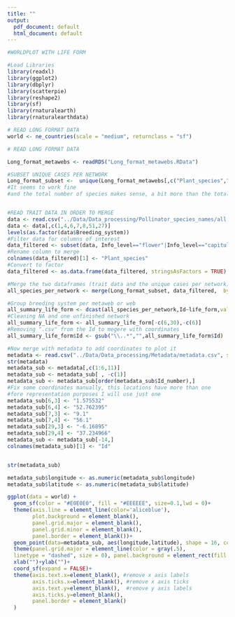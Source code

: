 ```yaml
---
title: ""
output:
  pdf_document: default
  html_document: default
---
```

```r
#WORLDPLOT WITH LIFE FORM

#Load Libraries
library(readxl)
library(ggplot2)
library(dbplyr)
library(scatterpie)
library(reshape2)
library(sf)
library(rnaturalearth)
library(rnaturalearthdata)

# READ LONG FORMAT DATA 
world <- ne_countries(scale = "medium", returnclass = "sf")

# READ LONG FORMAT DATA

Long_format_metawebs <- readRDS("Long_format_metawebs.RData")

#SUBSET UNIQUE CASES PER NETWORK
Long_format_subset <-  unique(Long_format_metawebs[,c("Plant_species","Id")])
#It seems to work fine
#and the total number of species makes sense, a bit more than the total unique cases for all the networks


#READ TRAIT DATA IN ORDER TO MERGE
data <- read.csv("../Data/Data_processing/Pollinator_species_names/all.csv", stringsAsFactors = F)
data <- data[,c(1,4,6,7,8,51,27)]
levels(as.factor(data$Breeding_system))
#Filter data for columns of interest
data_filtered <- subset(data, Info_level=="flower"|Info_level=="capitulum"|Info_level=="inflorescence"|Info_level=="NA")
#Rename column to merge
colnames(data_filtered)[1] <- "Plant_species"
#Convert to factor 
data_filtered <- as.data.frame(data_filtered, stringsAsFactors = TRUE)

#Merge the two dataframes (trait data and the unique cases per network)
all_species_per_network <- merge(Long_format_subset, data_filtered,  by=c("Plant_species","Id"), all = T )

#Group breeding system per metaweb or web
all_summary_life_form <- dcast(all_species_per_network,Id~life_form,value.var = "life_form")
#Cleaning NA and one unfinished network
all_summary_life_form <- all_summary_life_form[-c(6,30),-c(6)]
#Removing ".csv" from the Id to megere with coordinates
all_summary_life_form$Id <- gsub("\\..*","",all_summary_life_form$Id)

#Now merge with metadata to add coordinates to plot it
metadata <- read.csv("../Data/Data_processing/Metadata/metadata.csv", stringsAsFactors = F)
str(metadata)
metadata_sub <- metadata[,c(1:6,11)]
metadata_sub <- metadata_sub[ , -c(1)]
metadata_sub <- metadata_sub[order(metadata_sub$Id_number),] 
#Fix some coordinates manually, this locations have more than one
#fore representation purposes I will use just one
metadata_sub[6,3] <- "1.575532"
metadata_sub[6,4] <- "52.762395"
metadata_sub[7,3] <- "9.1"
metadata_sub[7,4] <- "56.1"
metadata_sub[29,3] <- "-6.16895"
metadata_sub[29,4] <- "37.234966"
metadata_sub <- metadata_sub[-14,]
colnames(metadata_sub)[1] <- "Id"


str(metadata_sub)

metadata_sub$longitude <- as.numeric(metadata_sub$longitude)
metadata_sub$latitude <- as.numeric(metadata_sub$latitude)

ggplot(data = world) + 
  geom_sf(color = "#E0E0E0", fill = "#EEEEEE", size=0.1,lwd = 0)+
  theme(axis.line = element_line(color='aliceblue'),
        plot.background = element_blank(),
        panel.grid.major = element_blank(),
        panel.grid.minor = element_blank(),
        panel.border = element_blank())+
  geom_point(data=metadata_sub, aes(longitude,latitude), shape = 16, colour = "#74c365",size = 2.35, alpha=0.9)+
  theme(panel.grid.major = element_line(color = gray(.5), 
  linetype = "dashed", size = 0), panel.background = element_rect(fill = "aliceblue"))+
  xlab("")+ylab("")+
  coord_sf(expand = FALSE)+
  theme(axis.text.x=element_blank(), #remove x axis labels
        axis.ticks.x=element_blank(), #remove x axis ticks
        axis.text.y=element_blank(),  #remove y axis labels
        axis.ticks.y=element_blank(),
        panel.border = element_blank()
  )


    



```

